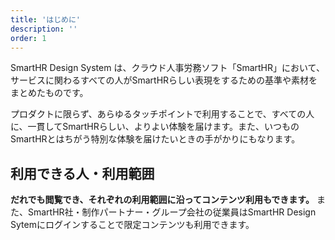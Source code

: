 ```yaml
---
title: 'はじめに'
description: ''
order: 1
---
```


SmartHR Design System は、クラウド人事労務ソフト「SmartHR」において、サービスに関わるすべての人がSmartHRらしい表現をするための基準や素材をまとめたものです。

プロダクトに限らず、あらゆるタッチポイントで利用することで、すべての人に、一貫してSmartHRらしい、よりよい体験を届けます。また、いつものSmartHRとはちがう特別な体験を届けたいときの手がかりにもなります。

## 利用できる人・利用範囲

**だれでも閲覧でき、それぞれの利用範囲に沿ってコンテンツ利用もできます。**
また、SmartHR社・制作パートナー・グループ会社の従業員はSmartHR Design Sytemにログインすることで限定コンテンツも利用できます。
